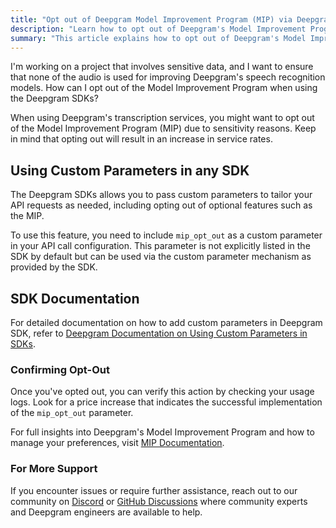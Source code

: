 ```yaml
---
title: "Opt out of Deepgram Model Improvement Program (MIP) via Deepgram SDKs"
description: "Learn how to opt out of Deepgram's Model Improvement Program (MIP) via their SDKs."
summary: "This article explains how to opt out of Deepgram's Model Improvement Program (MIP) when using their SDKs for speech-to-text transcription. It covers including the 'mip_opt_out' custom parameter in your API requests and provides a link to Deepgram's documentation for more details."
---
```


<CommunityQuestion>I'm working on a project that involves sensitive data, and I want to ensure that none of the audio is used for improving Deepgram's speech recognition models. How can I opt out of the Model Improvement Program when using the Deepgram SDKs?</CommunityQuestion>

When using Deepgram's transcription services, you might want to opt out of the Model Improvement Program (MIP) due to sensitivity reasons. Keep in mind that opting out will result in an increase in service rates.

## Using Custom Parameters in any SDK

The Deepgram SDKs allows you to pass custom parameters to tailor your API requests as needed, including opting out of optional features such as the MIP.

To use this feature, you need to include `mip_opt_out` as a custom parameter in your API call configuration. This parameter is not explicitly listed in the SDK by default but can be used via the custom parameter mechanism as provided by the SDK.

## SDK Documentation

For detailed documentation on how to add custom parameters in Deepgram SDK, refer to [Deepgram Documentation on Using Custom Parameters in SDKs](https://developers.deepgram.com/docs/using-custom-parameters-sdks).

### Confirming Opt-Out

Once you've opted out, you can verify this action by checking your usage logs. Look for a price increase that indicates the successful implementation of the `mip_opt_out` parameter.

For full insights into Deepgram's Model Improvement Program and how to manage your preferences, visit [MIP Documentation](https://developers.deepgram.com/docs/the-deepgram-model-improvement-partnership-program).

### For More Support

If you encounter issues or require further assistance, reach out to our community on [Discord](https://discord.gg/deepgram) or [GitHub Discussions](https://github.com/orgs/deepgram/discussions) where community experts and Deepgram engineers are available to help.
